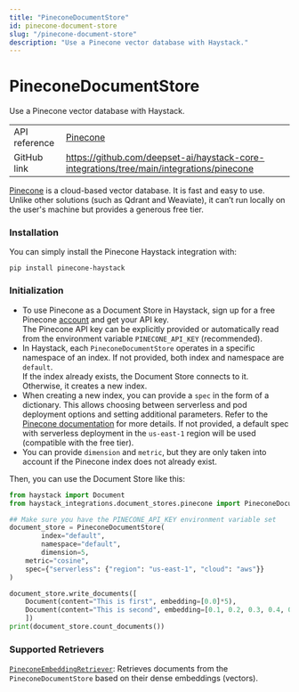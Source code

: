 ```yaml
---
title: "PineconeDocumentStore"
id: pinecone-document-store
slug: "/pinecone-document-store"
description: "Use a Pinecone vector database with Haystack."
---
```


# PineconeDocumentStore

Use a Pinecone vector database with Haystack.

|  |  |
| --- | --- |
| API reference | [Pinecone](/reference/integrations-pinecone)                                                      |
| GitHub link   | https://github.com/deepset-ai/haystack-core-integrations/tree/main/integrations/pinecone |

[Pinecone](https://www.pinecone.io/) is a cloud-based vector database. It is fast and easy to use.  
Unlike other solutions (such as Qdrant and Weaviate), it can’t run locally on the user's machine but provides a generous free tier.

### Installation

You can simply install the Pinecone Haystack integration with:

```shell
pip install pinecone-haystack
```

### Initialization

- To use Pinecone as a Document Store in Haystack, sign up for a free Pinecone [account](https://app.pinecone.io/) and get your API key.  
  The Pinecone API key can be explicitly provided or automatically read from the environment variable `PINECONE_API_KEY` (recommended).
- In Haystack, each `PineconeDocumentStore` operates in a specific namespace of an index. If not provided, both index and namespace are `default`.  
  If the index already exists, the Document Store connects to it. Otherwise, it creates a new index.
- When creating a new index, you can provide a `spec` in the form of a dictionary. This allows choosing between serverless and pod deployment options and setting additional parameters. Refer to the [Pinecone documentation](https://docs.pinecone.io/reference/api/control-plane/create_index) for more details. If not provided, a default spec with serverless deployment in the `us-east-1` region will be used (compatible with the free tier).
- You can provide `dimension` and `metric`, but they are only taken into account if the Pinecone index does not already exist.

Then, you can use the Document Store like this:

```python
from haystack import Document
from haystack_integrations.document_stores.pinecone import PineconeDocumentStore

## Make sure you have the PINECONE_API_KEY environment variable set
document_store = PineconeDocumentStore(
		index="default",
		namespace="default",
		dimension=5,
  	metric="cosine",
  	spec={"serverless": {"region": "us-east-1", "cloud": "aws"}}
)

document_store.write_documents([
    Document(content="This is first", embedding=[0.0]*5), 
    Document(content="This is second", embedding=[0.1, 0.2, 0.3, 0.4, 0.5])
    ])
print(document_store.count_documents())

```

### Supported Retrievers

[`PineconeEmbeddingRetriever`](../pipeline-components/retrievers/pineconedenseretriever.mdx): Retrieves documents from the `PineconeDocumentStore` based on their dense embeddings (vectors).
